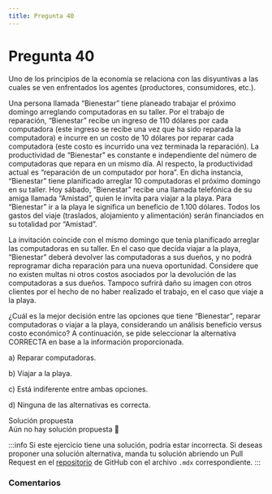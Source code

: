 ```yaml
---
title: Pregunta 40
---
```



# Pregunta 40

<div className="exercise">
Uno de los principios de la economía se relaciona con las disyuntivas a las cuales se ven enfrentados
los agentes (productores, consumidores, etc.).

Una persona llamada “Bienestar” tiene planeado trabajar el próximo domingo arreglando
computadoras en su taller. Por el trabajo de reparación, “Bienestar” recibe un ingreso de 110
dólares por cada computadora (este ingreso se recibe una vez que ha sido reparada la computadora)
e incurre en un costo de 10 dólares por reparar cada computadora (este costo es incurrido una vez
terminada la reparación). La productividad de “Bienestar” es constante e independiente del número
de computadoras que repara en un mismo día. Al respecto, la productividad actual es “reparación
de un computador por hora”. En dicha instancia, “Bienestar” tiene planificado arreglar 10
computadoras el próximo domingo en su taller.
Hoy sábado, “Bienestar” recibe una llamada telefónica de su amiga llamada “Amistad”, quien le
invita para viajar a la playa. Para “Bienestar” ir a la playa le significa un beneficio de 1.100 dólares.
Todos los gastos del viaje (traslados, alojamiento y alimentación) serán financiados en su totalidad
por “Amistad”.

La invitación coincide con el mismo domingo que tenía planificado arreglar las computadoras en su
taller. En el caso que decida viajar a la playa, “Bienestar” deberá devolver las computadoras a sus
dueños, y no podrá reprogramar dicha reparación para una nueva oportunidad. Considere que no
existen multas ni otros costos asociados por la devolución de las computadoras a sus dueños.
Tampoco sufrirá daño su imagen con otros clientes por el hecho de no haber realizado el trabajo,
en el caso que viaje a la playa.

¿Cuál es la mejor decisión entre las opciones que tiene “Bienestar”, reparar computadoras o viajar
a la playa, considerando un análisis beneficio versus costo económico? A continuación, se pide
seleccionar la alternativa CORRECTA en base a la información proporcionada.

a) Reparar computadoras.

b) Viajar a la playa.

c) Está indiferente entre ambas opciones.

d) Ninguna de las alternativas es correcta.
</div>

<MDXDetails>
<summary>Solución propuesta</summary>

<div className="exercise">
Aún no hay solución propuesta 🥲
</div>

:::info
Si este ejercicio tiene una solución, podría estar incorrecta. Si deseas proponer una solución alternativa, manda tu solución abriendo
un Pull Request en el [repositorio](https://github.com/crow-rojas/apuntes-fundamentals/pulls) de GitHub con el archivo
`.mdx` correspondiente.
:::

</MDXDetails>

### Comentarios

<Disqus
  url="https://crow-rojas.github.io/apuntes-fundamentals/docs/engineering/economics/exercises/2023-2/p40"
  identifier="docs/engineering/economics/exercises/2023-2/p40"
  title="2023-2 Economia - Pregunta 40"
/>
